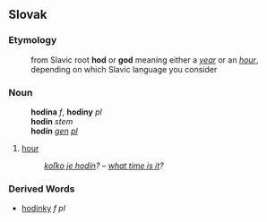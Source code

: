 ==Slovak==
===Etymology===
:from Slavic root '''hod''' or '''god''' meaning either a ''[[year]]'' or an ''[[hour]]'', depending on which Slavic language you consider
===Noun===
:'''hodina''' ''f'', '''hodiny''' ''pl''
:'''hodin''' ''stem''
:'''hodín''' ''[[genitive|gen]] [[plural|pl]]''
# [[hour]]
#:''[[koľko je hodín]]?'' &ndash; ''[[what time is it]]?''
===Derived Words===
* [[hodinky#Slovak|hodinky]] ''f pl''